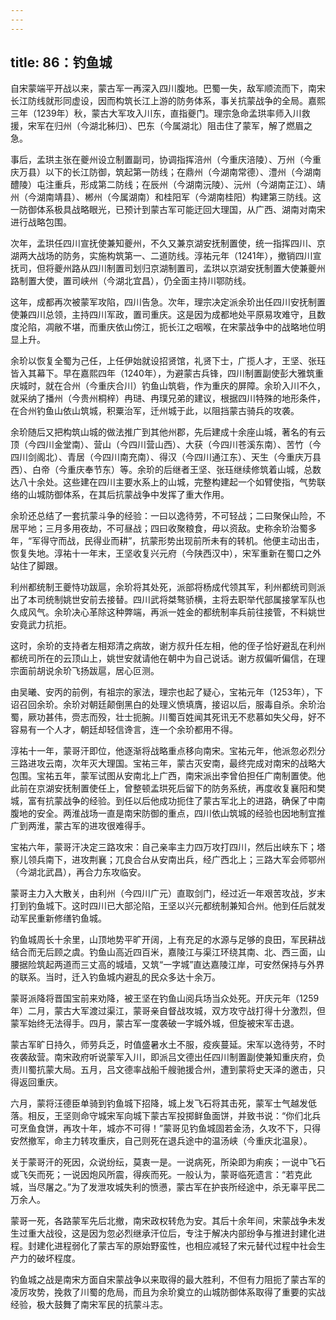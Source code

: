 ```yaml
---
---
---
```

title: 86：钓鱼城
---



自宋蒙端平开战以来，蒙古军一再深入四川腹地。巴蜀一失，敌军顺流而下，南宋长江防线就形同虚设，因而构筑长江上游的防务体系，事关抗蒙战争的全局。嘉熙三年（1239年）秋，蒙古大军攻入川东，直指夔门。理宗急命孟珙率师入川救援，宋军在归州（今湖北秭归）、巴东（今属湖北）阻击住了蒙军，解了燃眉之急。

事后，孟珙主张在夔州设立制置副司，协调指挥涪州（今重庆涪陵）、万州（今重庆万县）以下的长江防御，筑起第一防线；在鼎州（今湖南常德）、澧州（今湖南醴陵）屯注重兵，形成第二防线；在辰州（今湖南沅陵）、沅州（今湖南芷江）、靖州（今湖南靖县）、郴州（今属湖南）和桂阳军（今湖南桂阳）构建第三防线。这一防御体系极具战略眼光，已预计到蒙古军可能迂回大理国，从广西、湖南对南宋进行战略包围。

次年，孟珙任四川宣抚使兼知夔州，不久又兼京湖安抚制置使，统一指挥四川、京湖两大战场的防务，实施构筑第一、二道防线。淳祐元年（1241年），撤销四川宣抚司，但将夔州路从四川制置司划归京湖制置司，孟珙以京湖安抚制置大使兼夔州路制置大使，置司峡州（今湖北宜昌），仍全面主持川鄂防线。

这年，成都再次被蒙军攻陷，四川告急。次年，理宗决定派余玠出任四川安抚制置使兼四川总领，主持四川军政，置司重庆。这是因为成都地处平原易攻难守，且数度沦陷，凋敝不堪，而重庆依山傍江，扼长江之咽喉，在宋蒙战争中的战略地位明显上升。

余玠以恢复全蜀为己任，上任伊始就设招贤馆，礼贤下士，广揽人才，王坚、张珏皆入其幕下。早在嘉熙四年（1240年），为避蒙古兵锋，四川制置副使彭大雅筑重庆城时，就在合州（今重庆合川）钓鱼山筑砦，作为重庆的屏障。余玠入川不久，就采纳了播州（今贵州桐梓）冉琎、冉璞兄弟的建议，根据四川特殊的地形条件，在合州钓鱼山依山筑城，积粟治军，迁州城于此，以阻挡蒙古骑兵的攻袭。

余玠随后又把构筑山城的做法推广到其他州郡，先后建成十余座山城，著名的有云顶（今四川金堂南）、营山（今四川营山西）、大获（今四川苍溪东南）、苦竹（今四川剑阁北）、青居（今四川南充南）、得汉（今四川通江东）、天生（今重庆万县西）、白帝（今重庆奉节东）等。余玠的后继者王坚、张珏继续修筑着山城，总数达八十余处。这些建在四川主要水系上的山城，完整构建起一个如臂使指，气势联络的山城防御体系，在其后抗蒙战争中发挥了重大作用。

余玠还总结了一套抗蒙斗争的经验：一曰以逸待劳，不可轻战；二曰聚保山险，不居平地；三月多用夜劫，不可昼战；四曰收聚粮食，毋以资敌。史称余玠治蜀多年，“军得守而战，民得业而耕”，抗蒙形势出现前所未有的转机。他便主动出击，恢复失地。淳祐十一年末，王坚收复兴元府（今陕西汉中），宋军重新在蜀口之外站住了脚跟。

利州都统制王夔恃功跋扈，余玠将其处死，派部将杨成代领其军，利州都统司则派出了本司统制姚世安前去接替。四川武将桀骜骄横，主将去职举代部属接掌军队也久成风气。余玠决心革除这种弊端，再派一姓金的都统制率兵前往接管，不料姚世安竟武力抗拒。

这时，余玠的支持者左相郑清之病故，谢方叔升任左相，他的侄子恰好避乱在利州都统司所在的云顶山上，姚世安就请他在朝中为自己说话。谢方叔偏听偏信，在理宗面前胡说余玠飞扬跋扈，居心叵测。

由吴曦、安丙的前例，有祖宗的家法，理宗也起了疑心，宝祐元年（1253年），下诏召回余玠。余玠对朝廷颠倒黑白的处理义愤填膺，接诏以后，服毒自杀。余玠治蜀，厥功甚伟，赍志而殁，壮士扼腕。川蜀百姓闻其死讯无不悲慕如失父母，好不容易有一个人才，朝廷却轻信谗言，连一个余玠都用不得。

淳祐十一年，蒙哥汗即位，他逐渐将战略重点移向南宋。宝祐元年，他派忽必烈分三路进攻云南，次年灭大理国。宝祐三年，蒙古灭安南，最终完成对南宋的战略大包围。宝祐五年，蒙军试图从安南北上广西，南宋派出李曾伯担任广南制置使。他此前在京湖安抚制置使任上，曾整顿孟珙死后留下的防务系统，再度收复襄阳和樊城，富有抗蒙战争的经验。到任以后他成功扼住了蒙古军北上的进路，确保了中南腹地的安全。两淮战场一直是南宋防御的重点，四川依山筑城的经验也因地制宜推广到两淮，蒙古军的进攻很难得手。

宝祐六年，蒙哥汗决定三路攻宋：自己亲率主力四万攻打四川，然后出峡东下；塔察儿领兵南下，进攻荆襄；兀良合台从安南出兵，经广西北上；三路大军会师鄂州（今湖北武昌），再合力东攻临安。

蒙哥主力入大散关，由利州（今四川广元）直取剑门，经过近一年艰苦攻战，岁末打到钓鱼城下。这时四川已大部沦陷，王坚以兴元都统制兼知合州。他到任后就发动军民重新修缮钓鱼城。

钓鱼城周长十余里，山顶地势平旷开阔，上有充足的水源与足够的良田，军民耕战结合而无后顾之虞。钓鱼山高近四百米，嘉陵江与渠江环绕其南、北、西三面，山腰据险筑起两道而三丈高的城墙，又筑“一字城”直达嘉陵江岸，可安然保持与外界的联系。当时，迁入钓鱼城内避乱的民众多达十余万。

蒙哥派降将晋国宝前来劝降，被王坚在钓鱼山阅兵场当众处死。开庆元年（1259年）二月，蒙古大军渡过渠江，蒙哥亲自督战攻城，双方攻守战打得十分激烈，但蒙军始终无法得手。四月，蒙古军一度袭破一字城外城，但旋被宋军击退。

蒙古军旷日持久，师劳兵乏，时值盛暑水土不服，疫疾蔓延。宋军以逸待劳，不时夜袭敌营。南宋政府听说蒙军入川，即派吕文德出任四川制置副使兼知重庆府，负责川蜀抗蒙大局。五月，吕文德率战船千艘驰援合州，遭到蒙将史天泽的邀击，只得返回重庆。

六月，蒙将汪德臣单骑到钓鱼城下招降，城上发飞石将其击死，蒙军士气越发低落。相反，王坚则命守城宋军向城下蒙古军投掷鲜鱼面饼，并致书说：“你们北兵可烹鱼食饼，再攻十年，城亦不可得！”蒙哥见钓鱼城固若金汤，久攻不下，只得安然撤军，命主力转攻重庆，自己则死在退兵途中的温汤峡（今重庆北温泉）。

关于蒙哥汗的死因，众说纷纭，莫衷一是。一说病死，所染即为痢疾；一说中飞石或飞矢而死；一说因炮风所震，得疾而死。一般认为，蒙哥临死遗言：“若克此城，当尽屠之。”为了发泄攻城失利的愤懑，蒙古军在护丧所经途中，杀无辜平民二万余人。

蒙哥一死，各路蒙军先后北撤，南宋政权转危为安。其后十余年间，宋蒙战争未发生过重大战役，这是因为忽必烈继承汗位后，专注于解决内部纷争与推进封建化进程。封建化进程弱化了蒙古军的原始野蛮性，也相应减轻了宋元替代过程中社会生产力的破坏程度。

钓鱼城之战是南宋方面自宋蒙战争以来取得的最大胜利，不但有力阻扼了蒙古军的凌厉攻势，挽救了川蜀的危局，而且为余玠奠立的山城防御体系取得了重要的实战经验，极大鼓舞了南宋军民的抗蒙斗志。